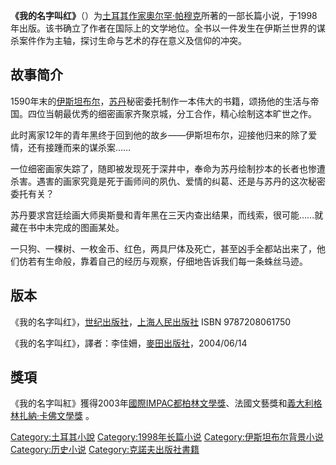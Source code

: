 {{Unreferenced|time=2019-08-14T10:32:33+00:00}}
{{copypaste}}
{{Infobox book <!-- See [[Wikipedia:WikiProject_Novels|Wikipedia:WikiProject Novels]] or [[Wikipedia:WikiProject_Books|Wikipedia:WikiProject Books]] -->
| name          = My Name Is Red
| title_orig    = Benim Adım Kırmızı
| translator    = [[Erdağ_M._Göknar|Erdağ M. Göknar]]
| image         = image:My name is red.jpg
| caption       = 我的名字叫紅
| author        = [[奧尔罕·帕穆克|奧尔罕·帕穆克]]
| illustrator   = 
| cover_artist  = 
| country       = [[土耳其|土耳其]]
| language      = [[土耳其語|土耳其語]]
| series        = 
| genre         = [[歷史小說|歷史小說]]
| publisher     = [[克诺夫出版社|克诺夫出版社]]
| release_date  = 1998
| media_type    = 紙本
| pages         = 448
| isbn          = 975-470-711-1
| congress      = PL248.P34 B46 1998
| oclc          = 223008806
| preceded_by   = 
| followed_by   = 
}}

'''《我的名字叫红》'''（'''''{{lang-tr|Benim Adım Kırmızı}}'''''）为[[土耳其|土耳其]][[作家|作家]][[奧尔罕·帕穆克|奧尔罕·帕穆克]]所著的一部长篇小说，于1998年出版。该书确立了作者在国际上的文学地位。全书以一件发生在伊斯兰世界的谋杀案件作为主轴，探讨生命与艺术的存在意义及信仰的冲突。

== 故事简介 ==
1590年末的[[伊斯坦布尔|伊斯坦布尔]]，[[苏丹_(称谓)|苏丹]]秘密委托制作一本伟大的书籍，颂扬他的生活与帝国。四位当朝最优秀的细密画家齐聚京城，分工合作，精心绘制这本旷世之作。

此时离家12年的青年黑终于回到他的故乡——伊斯坦布尔，迎接他归来的除了爱情，还有接踵而来的谋杀案……

一位细密画家失踪了，随即被发现死于深井中，奉命为苏丹绘制抄本的长者也惨遭杀害。遇害的画家究竟是死于画师间的夙仇、爱情的纠葛、还是与苏丹的这次秘密委托有关？

苏丹要求宫廷绘画大师奥斯曼和青年黑在三天内查出结果，而线索，很可能……就藏在书中未完成的图画某处。

一只狗、一棵树、一枚金币、红色，两具尸体及死亡，甚至凶手全都站出来了，他们仿若有生命般，靠着自己的经历与观察，仔细地告诉我们每一条蛛丝马迹。

== 版本 ==
《我的名字叫红》，[[世纪出版社|世纪出版社]]，[[上海人民出版社|上海人民出版社]] ISBN 9787208061750

《我的名字叫红》，譯者：李佳姍，[[麥田出版社|麥田出版社]]，2004/06/14

==獎項==
《我的名字叫紅》獲得2003年[[國際IMPAC都柏林文學獎|國際IMPAC都柏林文學獎]]、法國文藝獎和[[義大利|義大利]][[格林扎納·卡佛文學獎|格林扎納·卡佛文學獎]] 。

{{模板:Orhan Pamuk}}
{{小说小作品}}

[[Category:土耳其小說|Category:土耳其小說]]
[[Category:1998年长篇小说|Category:1998年长篇小说]]
[[Category:伊斯坦布尔背景小说|Category:伊斯坦布尔背景小说]]
[[Category:历史小说|Category:历史小说]]
[[Category:克諾夫出版社書籍|Category:克諾夫出版社書籍]]